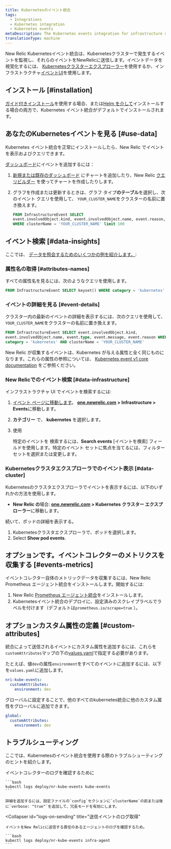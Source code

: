 ```yaml
---
title: Kubernetesのイベント統合
tags:
  - Integrations
  - Kubernetes integration
  - Kubernetes events
metaDescription: The Kubernetes events integration for infrastructure monitoring watches for events happening in Kubernetes clusters and sends them to New Relic.
translationType: machine
---
```


New Relic Kubernetesイベント統合は、Kubernetesクラスターで発生するイベントを監視し、それらのイベントをNewRelicに送信します。イベントデータを視覚化するには、 [Kubernetesクラスターエクスプローラー](/docs/integrations/kubernetes-integration/cluster-explorer/kubernetes-cluster-explorer)を使用するか、インフラストラクチャ[イベントUI](/docs/infrastructure/new-relic-infrastructure/infrastructure-ui-pages/infrastructure-events-page-live-feed-every-config-change)を使用します。

## インストール [#installation]

[ガイド付きインストール](/docs/kubernetes-pixie/kubernetes-integration/installation/kubernetes-integration-install-configure)を使用する場合、または[Helm を介して](/docs/kubernetes-pixie/kubernetes-integration/installation/install-kubernetes-integration-using-helm)インストールする場合の両方で、Kubernetes イベント統合がデフォルトでインストールされます。

## あなたのKubernetesイベントを見る [#use-data]

Kubernetes イベント統合を正常にインストールしたら、New Relic でイベントを表示およびクエリできます。

[ダッシュボード](/docs/dashboards/new-relic-one-dashboards/get-started/introduction-new-relic-one-dashboards)にイベントを追加するには：

1. [新規または既存のダッシュボード](/docs/query-your-data/explore-query-data/dashboards/introduction-dashboards/) にチャートを追加したり、New Relic [クエリビルダー](/docs/chart-builder/use-chart-builder/get-started/introduction-chart-builder) を使ってチャートを作成したりします。

2. グラフを作成または更新するときは、グラフ タイプ**のテーブル**を選択し、次のイベント クエリを使用して、 `YOUR_CLUSTER_NAME`をクラスターの名前に置き換えます。

   ```sql
   FROM InfrastructureEvent SELECT
   event.involvedObject.kind, event.involvedObject.name, event.reason,event.message
   WHERE clusterName = 'YOUR_CLUSTER_NAME' limit 100
   ```

## イベント検索 [#data-insights]

ここでは、 [データを照会するためのいくつかの例を紹介します。](/docs/using-new-relic/data/understand-data/query-new-relic-data):

### 属性名の取得 [#attributes-names]

すべての属性名を見るには、次のようなクエリを使用します。

```sql
FROM InfrastructureEvent SELECT keyset() WHERE category = 'kubernetes'
```

### イベントの詳細を見る [#event-details]

クラスター内の最新のイベントの詳細を表示するには、次のクエリを使用して、 `YOUR_CLUSTER_NAME`をクラスターの名前に置き換えます。

```sql
FROM InfrastructureEvent SELECT event.involvedObject.kind,
event.involvedObject.name, event.type, event.message, event.reason WHERE
category = 'kubernetes' AND clusterName = 'YOUR_CLUSTER_NAME'
```

New Relic が収集するイベントは、Kubernetes が与える属性と全く同じものになります。これらの属性の参照については、 [Kubernetes event v1 core documentation](https://kubernetes.io/docs/reference/generated/kubernetes-api/v1.19/#event-v1-core) をご参照ください。

### New Relicでのイベント検索 [#data-infrastructure]

インフラストラクチャ UI でイベントを検索するには:

1. [イベント ページに移動します](https://one.newrelic.com)。 **[one.newrelic.com](https://one.newrelic.com/all-capabilities) > Infrastructure > Events**に移動します。

2. **カテゴリー** で、 **kubernetes** を選択します。

3. 使用

   <Icon name="fe-search"/>

   特定のイベントを 検索するには、**Search events** \[イベントを検索] フィールドを使用します。特定のイベント セットに焦点を当てるには、フィルター セットを選択または変更します。

### Kubernetesクラスタエクスプローラでのイベント表示 [#data-cluster]

Kubernetesのクラスタエクスプローラでイベントを表示するには、以下のいずれかの方法を使用します。

* **New Relic の**場合: **[one.newrelic.com](https://one.newrelic.com/all-capabilities) > Kubernetes クラスター エクスプローラー**に移動します。

続いて、ポッドの詳細を表示する。

1. Kubernetesクラスタエクスプローラで、ポッドを選択します。
2. Select **Show pod events**.

## オプションです。イベントコレクターのメトリクスを収集する [#events-metrics]

イベントコレクター自体のメトリックデータを収集するには、New Relic Prometheus エージェント統合をインストールします。開始するには:

1. New Relic [Prometheus エージェント統合](/docs/infrastructure/prometheus-integrations/install-configure-prometheus-agent/install-prometheus-agent/)をインストールします。
2. Kubernetesイベント統合のデプロイに、設定済みのスクレイプラベルでラベルを付けます（デフォルトは`prometheus.io/scrape=true` ）。

## オプションカスタム属性の定義 [#custom-attributes]

統合によって送信されるイベントにカスタム属性を追加するには、これらを`customAttributes`マップの下の[values.yaml](https://github.com/newrelic/nri-kube-events/blob/main/charts/nri-kube-events/values.yaml)で指定する必要があります。

たとえば、値`dev`の属性`environment`をすべてのイベントに追加するには、以下を`values.yaml`に追加します。

```yml
nri-kube-events:
  customAttributes:
    environment: dev
```

グローバルに設定することで、他のすべてのkubernetes統合に他のカスタム属性をグローバルに追加できます。

```yml
global:
  customAttributes:
    environment: dev
```

## トラブルシューティング

ここでは、Kubernetesのイベント統合を使用する際のトラブルシューティングのヒントを紹介します。

<CollapserGroup>
  <Collapser
    id="logs-on-collection"
    title="イベントコレクションのログ取得"
  >
    イベントコレクターのログを確認するために

    ```bash
    kubectl logs deploy/nr-kube-events kube-events
    ```

    詳細を追加するには、設定ファイルの`config`セクションに`clusterName`の前または後に`verbose: "true"`を追加して、冗長モードを有効にします。
  </Collapser>

  <Collapser
    id="logs-on-sending"
    title="送信イベントのログ取得"
  >
    イベントをNew Relicに送信する責任のあるエージェントのログを確認するため。

    ```bash
    kubectl logs deploy/nr-kube-events infra-agent
    ```
  </Collapser>
</CollapserGroup>
